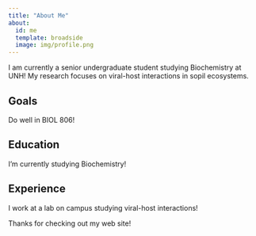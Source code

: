 ```yaml
---
title: "About Me"
about: 
  id: me
  template: broadside
  image: img/profile.png
---
```


:::{#me}

I am currently a senior undergraduate student studying Biochemistry at UNH! My research focuses on viral-host interactions in sopil ecosystems.

## Goals
Do well in BIOL 806!

## Education
I'm currently studying Biochemistry!

## Experience
I work at a lab on campus studying viral-host interactions!

:::

Thanks for checking out my web site!
